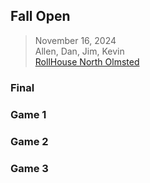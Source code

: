 ## Fall Open {#fall-open-2024}

> <i class="bi bi-calendar3"></i> November 16, 2024
<br><i class="bi bi-person-circle"></i> Allen, Dan, Jim, Kevin
<br><i class="bi bi-geo-alt-fill"></i> [RollHouse North Olmsted](../locations#rollhouse-north-olmsted)

::: {.panel-tabset}

### Final

### Game 1

### Game 2

### Game 3

:::
